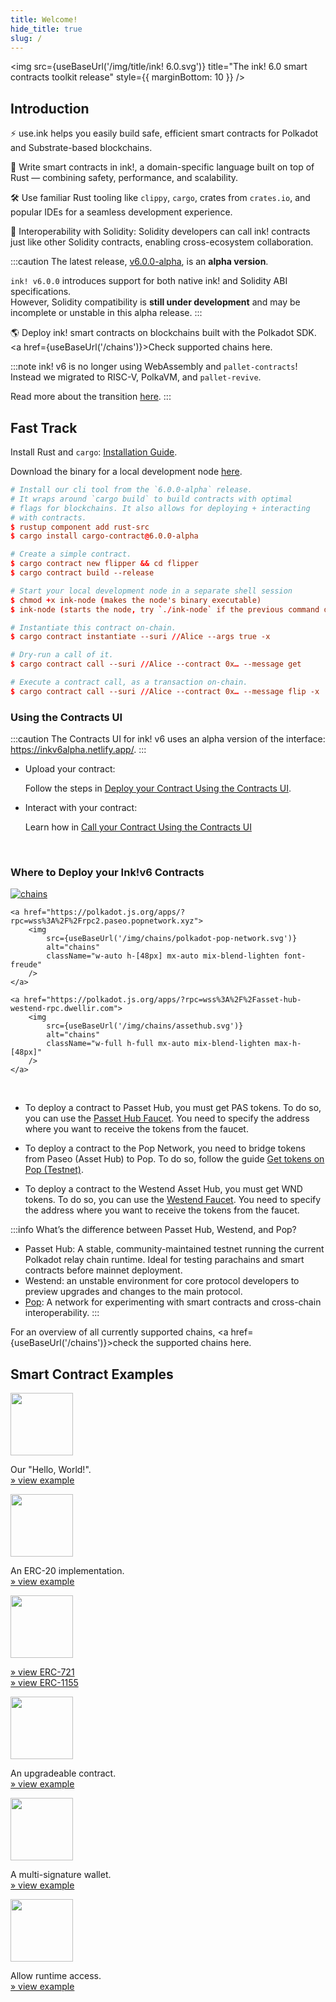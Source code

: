 ```yaml
---
title: Welcome!
hide_title: true
slug: /
---
```


<head>
    <meta name="title" content="ink! Developer Documentation" />
    <meta
      name="description"
      content="Developer docs for ink!, the Rust smart contract language of Polkadot. Running on RISC-V and PolkaVM."
    />
    <meta name="keywords" content="Smart contracts, Rust, Polkadot, PolkaVM, RISC-V" />
    <meta property="og:title" content="ink! Developer Documentation" />
    <meta property="og:description" content="Developer docs for ink!, the Rust smart contract language of Polkadot. Running on RISC-V and PolkaVM." />
    <script defer src="https://use-ink-data.netlify.app/script.js" data-website-id="be9842b6-1318-41bd-8d3e-1fda15c77e1b"></script>
</head>


<img src={useBaseUrl('/img/title/ink! 6.0.svg')} title="The ink! 6.0 smart contracts toolkit release" style={{ marginBottom: 10 }} />

## Introduction

⚡️ use.ink helps you easily build safe, efficient smart contracts for Polkadot and Substrate-based blockchains.

🚀 Write smart contracts in ink!, a domain-specific language built on top of Rust — combining safety, performance, and scalability.

🛠 Use familiar Rust tooling like <code>clippy</code>, <code>cargo</code>, crates from <code>crates.io</code>, and popular IDEs for a seamless development experience.

🤝 Interoperability with Solidity: Solidity developers can call ink! contracts just like other Solidity contracts, enabling cross-ecosystem collaboration.

:::caution
The latest release, [v6.0.0-alpha](https://github.com/use-ink/ink/releases/tag/v6.0.0-alpha), is an **alpha version**.

`ink! v6.0.0` introduces support for both native ink! and Solidity ABI specifications.  
However, Solidity compatibility is **still under development** and may be incomplete or unstable in this alpha release.
:::

🌎 Deploy ink! smart contracts on blockchains built with the Polkadot SDK. <a href={useBaseUrl('/chains')}>Check supported chains here.</a>

:::note
ink! v6 is no longer using WebAssembly and `pallet-contracts`!
Instead we migrated to RISC-V, PolkaVM, and `pallet-revive`.

Read more about the transition [here](../faq/migrating-from-ink-5-to-6.md).
:::

## Fast Track

Install Rust and `cargo`: [Installation Guide](https://doc.rust-lang.org/cargo/getting-started/installation.html).

Download the binary for a local development node [here](https://github.com/use-ink/ink-node/releases).

```toml
# Install our cli tool from the `6.0.0-alpha` release.
# It wraps around `cargo build` to build contracts with optimal
# flags for blockchains. It also allows for deploying + interacting
# with contracts.
$ rustup component add rust-src
$ cargo install cargo-contract@6.0.0-alpha

# Create a simple contract.
$ cargo contract new flipper && cd flipper
$ cargo contract build --release

# Start your local development node in a separate shell session
$ chmod +x ink-node (makes the node's binary executable)
$ ink-node (starts the node, try `./ink-node` if the previous command doesn't work)

# Instantiate this contract on-chain.
$ cargo contract instantiate --suri //Alice --args true -x

# Dry-run a call of it.
$ cargo contract call --suri //Alice --contract 0x… --message get

# Execute a contract call, as a transaction on-chain.
$ cargo contract call --suri //Alice --contract 0x… --message flip -x
```

### Using the Contracts UI
:::caution
The Contracts UI for ink! v6 uses an alpha version of the interface: https://inkv6alpha.netlify.app/.
:::

- Upload your contract:

    Follow the steps in [Deploy your Contract Using the Contracts UI](../getting-started/deploying.md#using-the-contracts-ui).

- Interact with your contract:

    Learn how in [Call your Contract Using the Contracts UI](../getting-started/calling.md#using-the-contracts-ui)

<br/>

### Where to Deploy your Ink!v6 Contracts
<div className="grid grid-cols-3 gap-4 lg:grid-cols-3">
    <a href="https://polkadot.js.org/apps/?rpc=wss%3A%2F%2Ftestnet-passet-hub.polkadot.io">
        <img
            src={useBaseUrl('/img/chains/passethub.svg')}
            alt="chains"
            className="w-full h-full mx-auto mix-blend-lighten max-h-[48px]"
        />
    </a>

    <a href="https://polkadot.js.org/apps/?rpc=wss%3A%2F%2Frpc2.paseo.popnetwork.xyz">
        <img
            src={useBaseUrl('/img/chains/polkadot-pop-network.svg')}
            alt="chains"
            className="w-auto h-[48px] mx-auto mix-blend-lighten font-freude"
        />
    </a>

    <a href="https://polkadot.js.org/apps/?rpc=wss%3A%2F%2Fasset-hub-westend-rpc.dwellir.com">
        <img
            src={useBaseUrl('/img/chains/assethub.svg')}
            alt="chains"
            className="w-full h-full mx-auto mix-blend-lighten max-h-[48px]"
        />
    </a>
</div>
<br/>

- To deploy a contract to Passet Hub, you must get PAS tokens. To do so, you can use the [Passet Hub Faucet](https://faucet.polkadot.io/?parachain=1111). You need to specify the address where you want to receive the tokens from the faucet.

- To deploy a contract to the Pop Network, you need to bridge tokens from Paseo (Asset Hub) to Pop. To do so, follow the guide [Get tokens on Pop (Testnet)](https://learn.onpop.io/contracts/guides/bridge-tokens-to-pop-network).

- To deploy a contract to the Westend Asset Hub, you must get WND tokens. To do so, you can use the [Westend Faucet](https://faucet.polkadot.io/westend?parachain=1000). You need to specify the address where you want to receive the tokens from the faucet.

:::info What’s the difference between Passet Hub, Westend, and Pop?
 - Passet Hub: A stable, community-maintained testnet running the current Polkadot relay chain runtime. Ideal for testing parachains and smart contracts before mainnet deployment.
 - Westend: an unstable environment for core protocol developers to preview upgrades and changes to the main protocol.
 - [Pop](https://onpop.io/network/): A network for experimenting with smart contracts and cross-chain interoperability.
:::

For an overview of all currently supported chains, <a href={useBaseUrl('/chains')}>check the supported chains here.</a>

## Smart Contract Examples

<div className="grid grid-cols-1 md:grid-cols-2 xl:grid-cols-3 gap-4">
    <div class="bubble-box [&_p]:!mb-0">
        <a href="https://github.com/use-ink/ink-examples/tree/main/flipper"><img src={useBaseUrl('/img/icons/flipper.svg')} width="100" /></a>
        <p class="mb-0 text-center">
            Our "Hello, World!".<br/>
            <a href="https://github.com/use-ink/ink-examples/tree/main/flipper">» view example</a>
        </p>
    </div>
    <div class="bubble-box [&_p]:!mb-0">
        <a href="https://github.com/use-ink/ink-examples/tree/main/erc20"><img src={useBaseUrl('/img/icons/erc20.svg')} width="100" /></a>
        <p class="text-center text-red-500">
            An ERC-20 implementation.<br/>
            <a href="https://github.com/use-ink/ink-examples/tree/main/erc20">» view example</a>
        </p>
    </div>
    <div class="bubble-box [&_p]:!mb-0">
        <a href="https://github.com/use-ink/ink-examples/tree/main/erc721"><img src={useBaseUrl('/img/icons/nft.svg')} width="100" /></a>
        <p class="text-center">
            <a href="https://github.com/use-ink/ink-examples/tree/main/erc721">» view ERC-721</a>
            <br/>
            <a href="https://github.com/use-ink/ink-examples/tree/main/erc1155">» view ERC-1155</a>
        </p>
    </div>
    <div class="bubble-box [&_p]:!mb-0">
        <a href="https://github.com/use-ink/ink-examples/tree/main/upgradeable-contracts"><img src={useBaseUrl('/img/icons/upgradable.svg')} width="100" /></a>
        <p class="text-center">
            An upgradeable contract.<br/>
            <a href="https://github.com/use-ink/ink-examples/tree/main/upgradeable-contracts">» view example</a>
        </p>
    </div>
    <div class="bubble-box [&_p]:!mb-0">
        <a href="https://github.com/use-ink/ink-examples/tree/main/multisig"><img src={useBaseUrl('/img/icons/multisig.svg')} width="100" /></a>
        <p class="text-center">
            A multi-signature wallet.<br/>
            <a href="https://github.com/use-ink/ink-examples/tree/main/multisig">» view example</a>
        </p>
    </div>
    <div class="bubble-box [&_p]:!mb-0">
        <a href="https://github.com/use-ink/ink-examples/tree/main/rand-extension"><img src={useBaseUrl('/img/icons/rand-extension.svg')} width="100" /></a>
        <p class="text-center">
            Allow runtime access.<br/>
            <a href="https://github.com/use-ink/ink-examples/tree/main/rand-extension">» view example</a>
        </p>
    </div>
</div>

